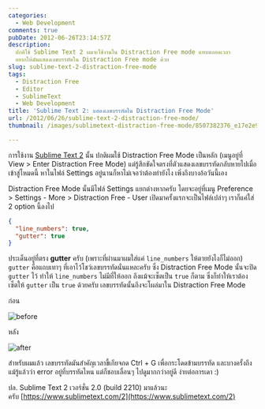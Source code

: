 ```yaml
---
categories:
  - Web Development
comments: true
pubDate: 2012-06-26T23:14:57Z
description:
  ปกติใช้ Sublime Text 2 ผมจะใช้งานใน Distraction Free mode แทบตลอดเวลา
  อยากให้มันแสดงเลขบรรทัดใน Distraction Free mode ด้วย
slug: sublime-text-2-distraction-free-mode
tags:
  - Distraction Free
  - Editor
  - SublimeText
  - Web Development
title: 'Sublime Text 2: แสดงเลขบรรทัดใน Distraction Free Mode'
url: /2012/06/26/sublime-text-2-distraction-free-mode/
thumbnail: /images/sublimetext-distraction-free-mode/8507382376_e17e2e9f5d_z.jpg

---
```


การใช้งาน [Sublime Text 2](https://armno.in.th/2011/09/20/sublime-text-2-editor-v12-engine/) นั้น ปกติผมใช้ Distraction Free Mode เป็นหลัก (เมนูอยู่ที่ View > Enter Distraction Free Mode) แต่รู้สึกขัดใจตรงที่ตัวแสดงเลขบรรทัดกลับหายไปเมื่อเข้าสู่โหมดนี้ หาในไฟล์ Settings อยู่นานก็หาไม่เจอว่าต้องทำยังไง เพิ่งถึงบางอ้อวันนี้เอง

Distraction Free Mode นั้นมีไฟล์ Settings แยกต่างหากครับ โดยจะอยู่ที่เมนู Preference > Settings - More > Distraction Free - User เปิดมาครั้งแรกจะเป็นไฟล์เปล่าๆ เราก็แค่ใส่ 2 option นี้ลงไป

```json
{
  "line_numbers": true,
  "gutter": true
}
```

ประเด็นอยู่ที่ตรง **gutter** ครับ (เพราะที่ผ่านมาผมใส่แค่ `line_numbers` ให้ตายยังไงก็ไม่ออก) `gutter` คือแถบเทาๆ ที่เอาไว้โชว์เลขบรรทัดนั่นแหละครับ ซึ่ง Distraction Free Mode นั้นจะปิด `gutter` ไว้ ทำให้ `line_numbers` ไม่มีที่ให้ออก ถึงแม้จะเซ็ตเป็น `true` ก็ตาม ซึ่งก็ทำให้เราต้องเซ็ตให้ `gutter` เป็น `true` ด้วยครับ เลขบรรทัดนั้นถึงจะโผล่มาใน Distraction Free Mode

ก่อน

![before](/images/sublimetext-distraction-free-mode/8507382376_e17e2e9f5d_z.jpg)

หลัง

![after](/images/sublimetext-distraction-free-mode/8506275931_16de1b9957_z.jpg)

สำหรับผมแล้ว เลขบรรทัดมันสำคัญเวลาขี้เกียจกด Ctrl + G เพื่อกระโดดข้ามบรรทัด และบางครั้งถึงแม้รู้แล้วว่า error อยู่ที่บรรทัดไหน แต่ก็ชอบเลื่อนๆ ไปดูมากกว่าอยู่ดี ง่ายต่อการเดา :)

ปล. Sublime Text 2 เวอร์ชั่น 2.0 (build 2210) มาแล้วนะครับ [https://www.sublimetext.com/2](https://www.sublimetext.com/2)
